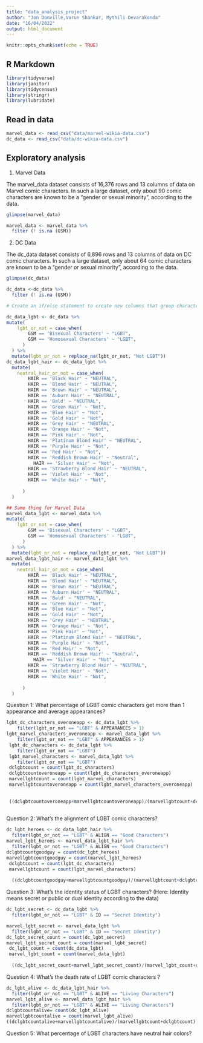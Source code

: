 ```yaml
---
title: "data_analysis_project"
author: "Jon Donville,Varun Shankar, Mythili Devarakonda"
date: "16/04/2022"
output: html_document
---
```


```r
knitr::opts_chunk$set(echo = TRUE)
```

## R Markdown

```r
library(tidyverse)
library(janitor)
library(tidycensus)
library(stringr)
library(lubridate)

```


## Read in data 

```r
marvel_data <- read_csv("data/marvel-wikia-data.csv")
dc_data <- read_csv("data/dc-wikia-data.csv")
```

## Exploratory analysis

1) Marvel Data

The marvel_data dataset consists of 16,376 rows and 13 columns of data on Marvel comic characters. In such a large dataset, only about 90 comic characters are known to be a "gender or sexual minority", according to the data.

``` r

glimpse(marvel_data)

marvel_data <- marvel_data %>% 
  filter (! is.na (GSM))

```

2) DC Data

The dc_data dataset consists of 6,896 rows and 13 columns of data on DC comic characters. In such a large dataset, only about 64 comic characters are known to be a "gender or sexual minority", according to the data.

``` r

glimpse(dc_data)

dc_data <-dc_data %>% 
  filter (! is.na (GSM))


```
```r
# Create an if/else statement to create new columns that group characters into LGBT or not, and neutral color hair or not.

dc_data_lgbt <- dc_data %>%  
mutate(
    lgbt_or_not = case_when(
        GSM == 'Bisexual Characters' ~ "LGBT",
        GSM == 'Homosexual Characters' ~ "LGBT",
      )
  ) %>% 
  mutate(lgbt_or_not = replace_na(lgbt_or_not, "Not LGBT"))
dc_data_lgbt_hair <- dc_data_lgbt %>% 
  mutate(
    neutral_hair_or_not = case_when(
        HAIR == 'Black Hair' ~ "NEUTRAL",
        HAIR == 'Blond Hair' ~ "NEUTRAL",
        HAIR == 'Brown Hair' ~ "NEUTRAL",
        HAIR == 'Auburn Hair' ~ "NEUTRAL", 
        HAIR == 'Bald' ~ "NEUTRAL",
        HAIR == 'Green Hair' ~ "Not",
        HAIR == 'Blue Hair' ~ "Not",
        HAIR == 'Gold Hair' ~ "Not", 
        HAIR == 'Grey Hair' ~ "NEUTRAL",
        HAIR == 'Orange Hair' ~ "Not",
        HAIR == 'Pink Hair' ~ "Not",
        HAIR == 'Platinum Blond Hair' ~ "NEUTRAL", 
        HAIR == 'Purple Hair' ~ "Not",
        HAIR == 'Red Hair' ~ "Not",
        HAIR == 'Reddish Brown Hair' ~ "Neutral",
          HAIR == 'Silver Hair' ~ "Not", 
        HAIR == 'Strawberry Blond Hair' ~ "NEUTRAL",
        HAIR == 'Violet Hair' ~ "Not",
        HAIR == 'White Hair' ~ "Not",
        
      )
  ) 

## Same thing for Marvel Data
marvel_data_lgbt <- marvel_data %>%  
mutate(
    lgbt_or_not = case_when(
        GSM == 'Bisexual Characters' ~ "LGBT",
        GSM == 'Homosexual Characters' ~ "LGBT",
      )
  ) %>% 
  mutate(lgbt_or_not = replace_na(lgbt_or_not, "Not LGBT"))
marvel_data_lgbt_hair <- marvel_data_lgbt %>% 
  mutate(
    neutral_hair_or_not = case_when(
        HAIR == 'Black Hair' ~ "NEUTRAL",
        HAIR == 'Blond Hair' ~ "NEUTRAL",
        HAIR == 'Brown Hair' ~ "NEUTRAL",
        HAIR == 'Auburn Hair' ~ "NEUTRAL", 
        HAIR == 'Bald' ~ "NEUTRAL",
        HAIR == 'Green Hair' ~ "Not",
        HAIR == 'Blue Hair' ~ "Not",
        HAIR == 'Gold Hair' ~ "Not", 
        HAIR == 'Grey Hair' ~ "NEUTRAL",
        HAIR == 'Orange Hair' ~ "Not",
        HAIR == 'Pink Hair' ~ "Not",
        HAIR == 'Platinum Blond Hair' ~ "NEUTRAL", 
        HAIR == 'Purple Hair' ~ "Not",
        HAIR == 'Red Hair' ~ "Not",
        HAIR == 'Reddish Brown Hair' ~ "Neutral",
          HAIR == 'Silver Hair' ~ "Not", 
        HAIR == 'Strawberry Blond Hair' ~ "NEUTRAL",
        HAIR == 'Violet Hair' ~ "Not",
        HAIR == 'White Hair' ~ "Not",
        
      )
  ) 

```
Question 1: What percentage of LGBT comic characters get more than 1 appearance and average appearances?

```r
lgbt_dc_characters_overoneapp <- dc_data_lgbt %>% 
    filter(lgbt_or_not == "LGBT" & APPEARANCES > 1)
lgbt_marvel_characters_overoneapp <- marvel_data_lgbt %>% 
    filter(lgbt_or_not == "LGBT" & APPEARANCES > 1)
 lgbt_dc_characters <- dc_data_lgbt %>% 
    filter(lgbt_or_not == "LGBT")
 lgbt_marvel_characters <- marvel_data_lgbt %>% 
    filter(lgbt_or_not == "LGBT")
 dclgbtcount = count(lgbt_dc_characters)
 dclgbtcountoveroneapp = count(lgbt_dc_characters_overoneapp)
 marvellgbtcount = count(lgbt_marvel_characters)
 marvellgbtcountoveroneapp = count(lgbt_marvel_characters_overoneapp)
 
 
 ((dclgbtcountoveroneapp+marvellgbtcountoveroneapp)/(marvellgbtcount+dclgbtcount))*100
             
```

Question 2: What's the alignment of LGBT comic characters?

```r
dc_lgbt_heroes <- dc_data_lgbt_hair %>% 
  filter(lgbt_or_not == "LGBT" & ALIGN == "Good Characters")
marvel_lgbt_heroes <- marvel_data_lgbt_hair %>% 
  filter(lgbt_or_not == "LGBT" & ALIGN == "Good Characters")
dclgbtcountgoodguy = count(dc_lgbt_heroes)
marvellgbtcountgoodguy = count(marvel_lgbt_heroes)
 dclgbtcount = count(lgbt_dc_characters)
 marvellgbtcount = count(lgbt_marvel_characters)
 
  ((dclgbtcountgoodguy+marvellgbtcountgoodguy)/(marvellgbtcount+dclgbtcount))*100
```

Question 3: What's the identity status of LGBT characters? (Here: Identity means secret or public or dual identity according to the data)


```r
dc_lgbt_secret <- dc_data_lgbt %>% 
  filter(lgbt_or_not == "LGBT" & ID == "Secret Identity")

marvel_lgbt_secret <- marvel_data_lgbt %>% 
  filter(lgbt_or_not == "LGBT" & ID == "Secret Identity")
dc_lgbt_secret_count = count(dc_lgbt_secret)
marvel_lgbt_secret_count = count(marvel_lgbt_secret)
 dc_lgbt_count = count(dc_data_lgbt)
 marvel_lgbt_count = count(marvel_data_lgbt)
 
  ((dc_lgbt_secret_count+marvel_lgbt_secret_count)/(marvel_lgbt_count+dc_lgbt_count))*100
```
Question 4: What’s the death rate of LGBT comic characters ?

```r
dc_lgbt_alive <- dc_data_lgbt_hair %>% 
  filter(lgbt_or_not == "LGBT" & ALIVE == "Living Characters")
marvel_lgbt_alive <- marvel_data_lgbt_hair %>% 
  filter(lgbt_or_not == "LGBT" & ALIVE == "Living Characters")
dclgbtcountalive= count(dc_lgbt_alive)
marvellgbtcountalive = count(marvel_lgbt_alive)
((dclgbtcountalive+marvellgbtcountalive)/(marvellgbtcount+dclgbtcount))*100
```

Question 5: What percentage of LGBT characters have neutral hair colors? 
```r




``` 